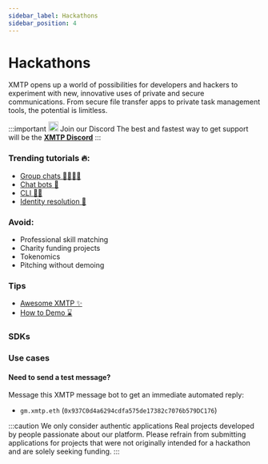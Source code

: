 ```yaml
---
sidebar_label: Hackathons
sidebar_position: 4
---
```



# Hackathons

XMTP opens up a world of possibilities for developers and hackers to experiment with new, innovative uses of private and secure communications. From secure file transfer apps to private task management tools, the potential is limitless.

<div class="discord">

:::important <img src="/img/discord.svg" width="20"/> Join our Discord
The best and fastest way to get support will be the [**XMTP Discord**](https://discord.com/invite/xmtp)
:::

</div>

### Trending tutorials 🔥:

- [Group chats 👨‍👨‍👦‍👦](/docs/build/group-chats)
- [Chat bots 🤖](/docs/tutorials/identity-resolution)
- [CLI ✍🏻](/docs/tutorials/cli)
- [Identity resolution 🔑](/docs/tutorials/identity-resolution)


<Quickstarts />

### Avoid:

- Professional skill matching
- Charity funding projects
- Tokenomics
- Pitching without demoing

### Tips

- [Awesome XMTP ✨](https://github.com/xmtp/awesome-xmtp)
- [How to Demo ⌛️](/how-to-demo)

### SDKs


<SDKs />

### Use cases


<Usecases />

#### Need to send a test message?

Message this XMTP message bot to get an immediate automated reply:

- `gm.xmtp.eth` (`0x937C0d4a6294cdfa575de17382c7076b579DC176`)

:::caution We only consider authentic applications
Real projects developed by people passionate about our platform. Please
refrain from submitting applications for projects that were not originally
intended for a hackathon and are solely seeking funding.
:::
